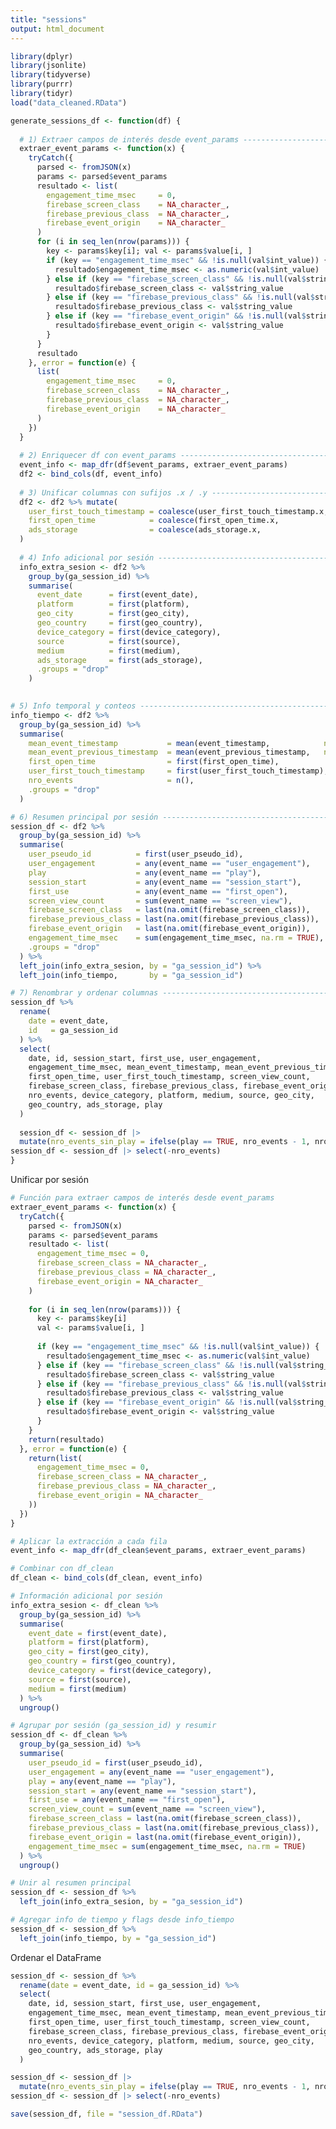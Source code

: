 ```yaml
---
title: "sessions"
output: html_document
---
```


``` r
library(dplyr)
library(jsonlite)
library(tidyverse)
library(purrr)
library(tidyr)
load("data_cleaned.RData")

```

``` r

generate_sessions_df <- function(df) {
  
  # 1) Extraer campos de interés desde event_params ------------------------
  extraer_event_params <- function(x) {
    tryCatch({
      parsed <- fromJSON(x)
      params <- parsed$event_params
      resultado <- list(
        engagement_time_msec     = 0,
        firebase_screen_class    = NA_character_,
        firebase_previous_class  = NA_character_,
        firebase_event_origin    = NA_character_
      )
      for (i in seq_len(nrow(params))) {
        key <- params$key[i]; val <- params$value[i, ]
        if (key == "engagement_time_msec" && !is.null(val$int_value)) {
          resultado$engagement_time_msec <- as.numeric(val$int_value)
        } else if (key == "firebase_screen_class" && !is.null(val$string_value)) {
          resultado$firebase_screen_class <- val$string_value
        } else if (key == "firebase_previous_class" && !is.null(val$string_value)) {
          resultado$firebase_previous_class <- val$string_value
        } else if (key == "firebase_event_origin" && !is.null(val$string_value)) {
          resultado$firebase_event_origin <- val$string_value
        }
      }
      resultado
    }, error = function(e) {
      list(
        engagement_time_msec     = 0,
        firebase_screen_class    = NA_character_,
        firebase_previous_class  = NA_character_,
        firebase_event_origin    = NA_character_
      )
    })
  }
  
  # 2) Enriquecer df con event_params --------------------------------------
  event_info <- map_dfr(df$event_params, extraer_event_params)
  df2 <- bind_cols(df, event_info)
  
  # 3) Unificar columnas con sufijos .x / .y ------------------------------
  df2 <- df2 %>% mutate(
    user_first_touch_timestamp = coalesce(user_first_touch_timestamp.x, user_first_touch_timestamp.y),
    first_open_time            = coalesce(first_open_time.x,            first_open_time.y),
    ads_storage                = coalesce(ads_storage.x,                ads_storage.y)
  )
  
  # 4) Info adicional por sesión ------------------------------------------ ------------------------------------------ por sesión ------------------------------------------
  info_extra_sesion <- df2 %>%
    group_by(ga_session_id) %>%
    summarise(
      event_date      = first(event_date),
      platform        = first(platform),
      geo_city        = first(geo_city),
      geo_country     = first(geo_country),
      device_category = first(device_category),
      source          = first(source),
      medium          = first(medium),
      ads_storage     = first(ads_storage),
      .groups = "drop"
    )
  

# 5) Info temporal y conteos ---------------------------------------------
info_tiempo <- df2 %>%
  group_by(ga_session_id) %>%
  summarise(
    mean_event_timestamp           = mean(event_timestamp,            na.rm = TRUE),
    mean_event_previous_timestamp  = mean(event_previous_timestamp,   na.rm = TRUE),
    first_open_time                = first(first_open_time),
    user_first_touch_timestamp     = first(user_first_touch_timestamp),
    nro_events                     = n(),
    .groups = "drop"
  )

# 6) Resumen principal por sesión ---------------------------------------
session_df <- df2 %>%
  group_by(ga_session_id) %>%
  summarise(
    user_pseudo_id          = first(user_pseudo_id),
    user_engagement         = any(event_name == "user_engagement"),
    play                    = any(event_name == "play"),
    session_start           = any(event_name == "session_start"),
    first_use               = any(event_name == "first_open"),
    screen_view_count       = sum(event_name == "screen_view"),
    firebase_screen_class   = last(na.omit(firebase_screen_class)),
    firebase_previous_class = last(na.omit(firebase_previous_class)),
    firebase_event_origin   = last(na.omit(firebase_event_origin)),
    engagement_time_msec    = sum(engagement_time_msec, na.rm = TRUE),
    .groups = "drop"
  ) %>%
  left_join(info_extra_sesion, by = "ga_session_id") %>%
  left_join(info_tiempo,       by = "ga_session_id")

# 7) Renombrar y ordenar columnas ---------------------------------------
session_df %>%
  rename(
    date = event_date,
    id   = ga_session_id
  ) %>%
  select(
    date, id, session_start, first_use, user_engagement,
    engagement_time_msec, mean_event_timestamp, mean_event_previous_timestamp,
    first_open_time, user_first_touch_timestamp, screen_view_count,
    firebase_screen_class, firebase_previous_class, firebase_event_origin,
    nro_events, device_category, platform, medium, source, geo_city,
    geo_country, ads_storage, play
  )
  
  session_df <- session_df |>
  mutate(nro_events_sin_play = ifelse(play == TRUE, nro_events - 1, nro_events))
session_df <- session_df |> select(-nro_events)
}

```

Unificar por sesión
``` r

# Función para extraer campos de interés desde event_params
extraer_event_params <- function(x) {
  tryCatch({
    parsed <- fromJSON(x)
    params <- parsed$event_params
    resultado <- list(
      engagement_time_msec = 0,
      firebase_screen_class = NA_character_,
      firebase_previous_class = NA_character_,
      firebase_event_origin = NA_character_
    )
    
    for (i in seq_len(nrow(params))) {
      key <- params$key[i]
      val <- params$value[i, ]
      
      if (key == "engagement_time_msec" && !is.null(val$int_value)) {
        resultado$engagement_time_msec <- as.numeric(val$int_value)
      } else if (key == "firebase_screen_class" && !is.null(val$string_value)) {
        resultado$firebase_screen_class <- val$string_value
      } else if (key == "firebase_previous_class" && !is.null(val$string_value)) {
        resultado$firebase_previous_class <- val$string_value
      } else if (key == "firebase_event_origin" && !is.null(val$string_value)) {
        resultado$firebase_event_origin <- val$string_value
      }
    }
    return(resultado)
  }, error = function(e) {
    return(list(
      engagement_time_msec = 0,
      firebase_screen_class = NA_character_,
      firebase_previous_class = NA_character_,
      firebase_event_origin = NA_character_
    ))
  })
}

# Aplicar la extracción a cada fila
event_info <- map_dfr(df_clean$event_params, extraer_event_params)

# Combinar con df_clean
df_clean <- bind_cols(df_clean, event_info)

```

``` r
# Información adicional por sesión
info_extra_sesion <- df_clean %>%
  group_by(ga_session_id) %>%
  summarise(
    event_date = first(event_date),
    platform = first(platform),
    geo_city = first(geo_city),
    geo_country = first(geo_country),
    device_category = first(device_category),
    source = first(source),
    medium = first(medium)
  ) %>%
  ungroup()

```

``` r
# Agrupar por sesión (ga_session_id) y resumir
session_df <- df_clean %>%
  group_by(ga_session_id) %>%
  summarise(
    user_pseudo_id = first(user_pseudo_id),
    user_engagement = any(event_name == "user_engagement"),
    play = any(event_name == "play"),
    session_start = any(event_name == "session_start"),
    first_use = any(event_name == "first_open"),
    screen_view_count = sum(event_name == "screen_view"),
    firebase_screen_class = last(na.omit(firebase_screen_class)),
    firebase_previous_class = last(na.omit(firebase_previous_class)),
    firebase_event_origin = last(na.omit(firebase_event_origin)),
    engagement_time_msec = sum(engagement_time_msec, na.rm = TRUE)
  ) %>%
  ungroup()

# Unir al resumen principal
session_df <- session_df %>%
  left_join(info_extra_sesion, by = "ga_session_id")

# Agregar info de tiempo y flags desde info_tiempo
session_df <- session_df %>%
  left_join(info_tiempo, by = "ga_session_id")
```

Ordenar el DataFrame
``` r
session_df <- session_df %>%
  rename(date = event_date, id = ga_session_id) %>%
  select(
    date, id, session_start, first_use, user_engagement,
    engagement_time_msec, mean_event_timestamp, mean_event_previous_timestamp,
    first_open_time, user_first_touch_timestamp, screen_view_count,
    firebase_screen_class, firebase_previous_class, firebase_event_origin,
    nro_events, device_category, platform, medium, source, geo_city,
    geo_country, ads_storage, play
  )

session_df <- session_df |>
  mutate(nro_events_sin_play = ifelse(play == TRUE, nro_events - 1, nro_events))
session_df <- session_df |> select(-nro_events)

```

```r
save(session_df, file = "session_df.RData")
```

